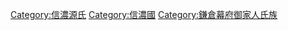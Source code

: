 [[Category:信濃源氏|Category:信濃源氏]]
[[Category:信濃國|Category:信濃國]]
[[Category:鎌倉幕府御家人氏族|Category:鎌倉幕府御家人氏族]]
